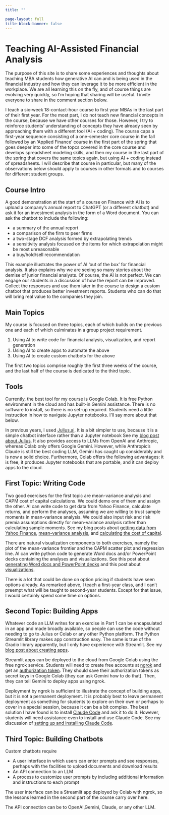 ---
title: ""

page-layout: full
title-block-banner: false
---


# Teaching AI-Assisted Financial Analysis

The purpose of this site is to share some experiences and thoughts about teaching MBA  students how generative AI can and is being used in the financial industry and how they can leverage it to be more efficient in the workplace.  We are all learning this on the fly, and of course things are evolving very quickly, so I'm hoping that sharing will be useful.  I invite everyone to share in the comment section below.  

I teach a six-week 18-contact-hour course to first year MBAs in the last part of their first year.  For the most part, I do not teach new financial concepts in the course, because we have other courses for those.  However, I try to reinforce students' understanding of concepts they have already seen by approaching them with a different tool (AI + coding).  The course caps a first-year sequence consisting of a one-semester core course in the fall followed by an 'Applied Finance' course in the first part of the spring that goes deeper into some of the topcs covered in the core course and develops spreadsheet modeling skills, and then my course in the last part of the spring that covers the same topics again, but using AI + coding instead of spreadsheets.  I will describe that course in particular, but many of the observations below should apply to courses in other formats and to courses for different student groups.

## Course Intro

A good demonstration at the start of a course on Finance with AI is to upload a company's annual report to ChatGPT (or a different chatbot) and ask it for an investment analysis in the form of a Word document.  You can ask the chatbot to include the following:

- a summary of the annual report 
- a comparison of the firm to peer firms
- a two-stage DCF analysis formed by extrapolating trends 
- a sensitivity analysis focused on the items for which extrapolation might be most unreasonable 
- a buy/hold/sell recommendation 

This example illustrates the power of AI 'out of the box' for financial analysis.  It also explains why we are seeing so many stories about the demise of junior financial analysts.  Of course, the AI is not perfect.  We can engage our students in a discussion of how the report can be improved.  Collect the responses and use them later in the course to design a custom chatbot that produces better investment reports.  Students who can do that will bring real value to the companies they join.

## Main Topics 

My course is focused on three topics, each of which builds on the previous one and each of which culminates in a group project requirement.

1. Using AI to write code for financial analysis, visualization, and report generation
2. Using AI to create apps to automate the above
3. Using AI to create custom chatbots for the above 

The first two topics comprise roughly the first three weeks of the course, and the last half of the course is dedicated to the third topic.  

## Tools

Currently, the best tool for my course is Google Colab.  It is free Python environment in the cloud and has built-in Gemini assistance.  There is no software to install, so there is no set-up required.  Students need a little instruction in how to navigate Jupyter notebooks.  I'll say more about that below.

In previous years, I used [Julius.ai](https://julius.ai).  It is a bit simpler to use, because it is a simple chatbot interface rather than a Jupyter notebook See my [blog post about Julius](https://kerryback.substack.com/p/07-mean-variance-analysis).  It also provides access to LLMs from OpenAI and Anthropic, whereas Colab only offers Google Gemini.  However, while Anthropic's Claude is still the best coding LLM, Gemini has caught up considerably and is now a solid choice.  Furthermore, Colab offers the following advantages: it is free, it produces Jupyter notebooks that are portable, and it can deploy apps to the cloud. 

## First Topic: Writing Code

Two good exercises for the first topic are mean-variance analysis and CAPM cost of capital calculations.  We could demo one of them and assign the other.  AI can write code to get data from Yahoo Finance, calculate returns, and perform the analyses, assuming we are willing to trust sample moments in mean-variance analysis.  We could also input risk and risk premia assumptions directly for mean-variance analysis rather than calculating sample moments.  See my blog posts about [getting data from Yahoo Finance](https://kerryback.substack.com/p/02-online-data), [mean-variance analysis](https://kerryback.substack.com/p/07-mean-variance-analysis), and [calculating the cost of capital](https://kerryback.substack.com/p/04-capm-cost-of-capital). 

There are natural visualization components to both exercises, namely the plot of the mean-variance frontier and the CAPM scatter plot and regression line.  AI can write python code to generate Word docs and/or PowerPoint decks containing the analyses and visualizations.  See this post about [generating Word docs and PowerPoint decks](https://kerryback.substack.com/p/05-building) and this post about [visualizations](https://kerryback.substack.com/p/03-visualize).    

There is a lot that could be done on option pricing if students have seen options already.  As remarked above, I teach a first-year class, and I can't preempt what will be taught to second-year students.  Except for that issue, I would certainly spend some time on options.

## Second Topic: Building Apps

Whatever code an LLM writes for an exercise in Part 1 can be encapsulated in an app and made broadly available, so people can use the code without needing to go to Julius or Colab or any other Python platform.  The Python Streamlit library makes app construction easy.  The same is true of the Gradio library apparently, but I only have experience with Streamlit.  See my [blog post about creating apps](https://substack.com/home/post/p-163644611).

Streamlit apps can be deployed to the cloud from Google Colab using the free ngrok service.  Students will need to create free accounts at [ngrok](https://ngrok.com)
and get an [authorization token](https://dashboard.ngrok.com/get-started/your-authtoken).  They should save their authorization tokens as secret keys in Google Colab (they can ask Gemini how to do that).  Then, they can tell Gemini to deploy apps using ngrok.

Deployment by ngrok is sufficient to illustrate the concept of building apps, but it is not a permanent deployment.  It is probably best to leave permanent deployment as something for students to explore on their own or perhaps to cover in a special session, because it can be a bit complex.  The best solution I have found is to install [Claude Code](https://www.anthropic.com/claude-code) and ask it to do it. However, students will need assistance even to install and use Claude Code.  See my discussion of [setting up and installing Claude Code](https://substack.com/home/post/p-163644611).  


## Third Topic: Building Chatbots

Custom chatbots require 

- A user interface in which users can enter prompts and see responses, perhaps with the facilities to upload documents and download results 
- An API connection to an LLM
- A process to customize user prompts by including additional information and instructions to each prompt

The user interface can be a Streamlit app deployed by Colab with ngrok, so the lessons learned in the second part of the course carry over here.  

The API connection can be to OpenAI,Gemini, Claude, or any other LLM.  

